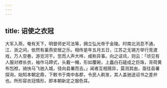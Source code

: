 ```yaml
---
---
---
```

title: 诏使之衣冠
---



大军入燕，奄有天下，明督师史可法等，拥立弘光帝于金陵。时南北消息不通，江、浙之间，依然有巢燕安居之乐。相传是年五月五日，江苏之无锡方举行竞渡戏，万人空巷，游览河干。忽而人声大哗，咸称异事。向之诘讯，则云：「顷见有人服对襟长衣，袖作马蹄式，头戴一帽，形如覆碗，上矗白石磋成之巨珠，背荷黄布包袱，骑快马飞驰入城，径向县署而去。」闻者互相猜异，莫测其由，亟往县署探询，始知本朝定鼎，下敕书于南中各郡，令民人剃发，其人盖驰送诏书之差弁也。所形容衣冠情形，即本朝新定之服色耳。